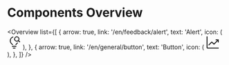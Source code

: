 # Components Overview

<Overview
  list={[
    {
      arrow: true,
      link: '/en/feedback/alert',
      text: 'Alert',
      icon: (
        <svg
          xmlns="http://www.w3.org/2000/svg"
          width="32"
          height="32"
          viewBox="0 0 32 32"
        >
          <path
            d="M16 8a5.99 5.99 0 0 0 9.471 4.885L28.586 16L30 14.586l-3.115-3.115A5.997 5.997 0 1 0 16 8zm2 0a4 4 0 1 1 4 4a4.005 4.005 0 0 1-4-4z"
            fill="currentColor"
          />
          <path d="M11 24h10v2H11z" fill="currentColor" />
          <path d="M13 28h6v2h-6z" fill="currentColor" />
          <path
            d="M10.815 18.14A7.185 7.185 0 0 1 8 12a8.005 8.005 0 0 1 6-7.737L13.614 2.3A10.009 10.009 0 0 0 6 12a9.18 9.18 0 0 0 3.46 7.616C10.472 20.551 11 21.081 11 22h2c0-1.84-1.11-2.866-2.185-3.86z"
            fill="currentColor"
          />
          <path
            d="M23.05 16a9.6 9.6 0 0 1-1.872 2.143C20.107 19.135 19 20.16 19 22h2c0-.92.526-1.45 1.535-2.386a10.966 10.966 0 0 0 2.369-2.833z"
            fill="currentColor"
          />
        </svg>
      ),
    },
    {
      arrow: true,
      link: '/en/general/button',
      text: 'Button',
      icon: (
        <svg
          xmlns="http://www.w3.org/2000/svg"
          width="32"
          height="32"
          viewBox="0 0 32 32"
        >
          <path fill="currentColor" d="M4 2H2v26a2 2 0 0 0 2 2h26v-2H4Z" />
          <path
            fill="currentColor"
            d="M30 9h-7v2h3.59L19 18.59l-4.29-4.3a1 1 0 0 0-1.42 0L6 21.59L7.41 23L14 16.41l4.29 4.3a1 1 0 0 0 1.42 0l8.29-8.3V16h2Z"
          />
        </svg>
      ),
    },
  ]}
/>
